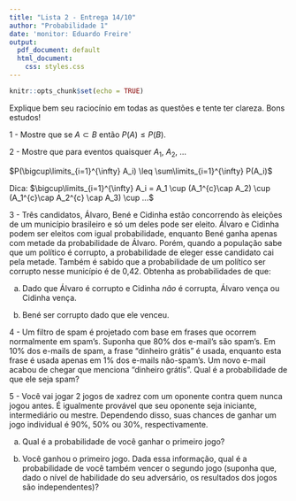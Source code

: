```yaml
---
title: "Lista 2 - Entrega 14/10"
author: "Probabilidade 1"
date: 'monitor: Eduardo Freire'
output:
  pdf_document: default
  html_document:
    css: styles.css
---
```


```r
knitr::opts_chunk$set(echo = TRUE)
```

Explique bem seu raciocínio em todas as questões e tente ter clareza. Bons estudos!


1 - Mostre que se $A \subset B$ então $P(A) \leq P(B)$.


2 - Mostre que para eventos quaisquer $A_1$, $A_2$, ...

  $P(\bigcup\limits_{i=1}^{\infty} A_i) \leq \sum\limits_{i=1}^{\infty} P(A_i)$

  Dica: $\bigcup\limits_{i=1}^{\infty} A_i = A_1 \cup (A_1^{c}\cap A_2) \cup (A_1^{c}\cap A_2^{c} \cap A_3) \cup  ...$

3 - Três candidatos, Álvaro, Bené e Cidinha estão concorrendo às eleições de um município brasileiro e só um deles pode ser eleito. Álvaro e Cidinha podem ser eleitos com igual probabilidade, enquanto Bené ganha apenas com metade da probabilidade de Álvaro. Porém, quando a população sabe que um político é corrupto, a probabilidade de eleger esse candidato cai pela metade. Também é sabido que a probabilidade de um político ser corrupto nesse município é de 0,42. Obtenha as probabilidades de que:

a) Dado que Álvaro é corrupto e Cidinha *não* é corrupta, Álvaro vença ou Cidinha vença.

b) Bené ser corrupto dado que ele venceu.


4 - Um filtro de spam é projetado com base em frases que ocorrem normalmente em spam's. Suponha que 80% dos e-mail's são spam's. Em 10% dos e-mails de spam, a frase "dinheiro grátis" é usada, enquanto esta frase é usada apenas em 1% dos e-mails não-spam's. Um novo e-mail acabou de chegar que menciona "dinheiro grátis". Qual é a probabilidade de que ele seja spam?


5 - Você vai jogar 2 jogos de xadrez com um oponente contra quem nunca jogou antes. É igualmente provável que seu oponente seja iniciante, intermediário ou mestre. Dependendo disso, suas chances de ganhar um jogo individual é 90%, 50% ou 30%, respectivamente.

a) Qual é a probabilidade de você ganhar o primeiro jogo?

b) Você ganhou o primeiro jogo. Dada essa informação, qual é a probabilidade de você
também vencer o segundo jogo (suponha que, dado o nível de habilidade do seu adversário, os
resultados dos jogos são independentes)?

